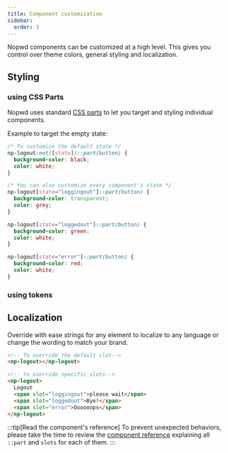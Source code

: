 ```yaml
---
title: Component customization
sidebar:
  order: 3
---
```


Nopwd components can be customized at a high level.
This gives you control over theme colors, general styling and localization.

## Styling

### using CSS Parts
Nopwd uses standard [CSS parts](https://developer.mozilla.org/en-US/docs/Web/CSS/::part) to let you target and styling individual components.

Example to target the empty state:

```css
/* To customize the default state */
np-logout:not([state])::part(button) {
  background-color: black;
  color: white;
}

/* You can also customize every component's state */
np-logout[state="loggingout"]::part(button) {
  background-color: transparent;
  color: grey;
}

np-logout[state="loggedout"]::part(button) {
  background-color: green;
  color: white;
}

np-logout[state="error"]::part(button) {
  background-color: red;
  color: white;
}
```

### using tokens


## Localization

Override with ease strings for any element to localize to any language or change the wording to match your brand.

```html
<!-- To override the default slot-->
<np-logout></np-logout>

<!-- to override specific slots-->
<np-logout>
  Logout
  <span slot="loggingout">please wait</span>
  <span slot="loggedout">Bye!</span>
  <span slot="error">Oooooops</span>
</np-logout>
```

:::tip[Read the component's reference]
To prevent unexpected behaviors, please take the time to review the [component reference](/reference/components) explaining all `::part` and `slots` for each of them.
:::
